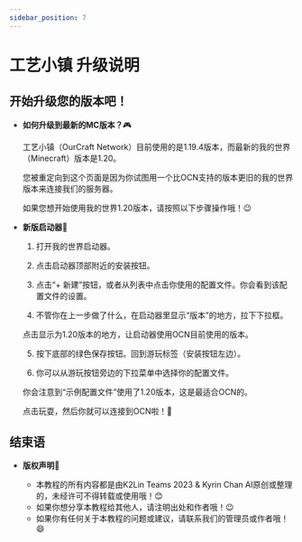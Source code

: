 ```yaml
---
sidebar_position: 7
---
```


# 工艺小镇 升级说明

## 开始升级您的版本吧！

- **如何升级到最新的MC版本？**🎮

    工艺小镇（OurCraft Network）目前使用的是1.19.4版本，而最新的我的世界（Minecraft）版本是1.20。

    您被重定向到这个页面是因为你试图用一个比OCN支持的版本更旧的我的世界版本来连接我们的服务器。

    如果您想开始使用我的世界1.20版本，请按照以下步骤操作哦！😉

- **新版启动器**🚀
    1) 打开我的世界启动器。

    2) 点击启动器顶部附近的安装按钮。

    3) 点击“+ 新建”按钮，或者从列表中点击你使用的配置文件。你会看到该配置文件的设置。

    4) 不管你在上一步做了什么，在启动器里显示“版本”的地方，拉下下拉框。
    
    点击显示为1.20版本的地方，让启动器使用OCN目前使用的版本。

    5) 按下底部的绿色保存按钮。回到游玩标签（安装按钮左边）。

    6) 你可以从游玩按钮旁边的下拉菜单中选择你的配置文件。
    
    你会注意到“示例配置文件”使用了1.20版本，这是最适合OCN的。
    
    点击玩耍，然后你就可以连接到OCN啦！👏


## 结束语

- **版权声明**📝

    - 本教程的所有内容都是由K2Lin Teams 2023 & Kyrin Chan AI原创或整理的，未经许可不得转载或使用哦！😊
    - 如果你想分享本教程给其他人，请注明出处和作者哦！😉
    - 如果你有任何关于本教程的问题或建议，请联系我们的管理员或作者哦！😄